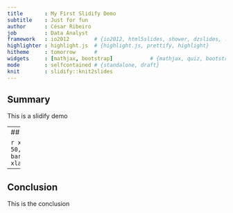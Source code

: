 ```yaml
---
title       : My First Slidify Demo
subtitle    : Just for fun
author      : César Ribeiro
job         : Data Analyst
framework   : io2012        # {io2012, html5slides, shower, dzslides, ...}
highlighter : highlight.js  # {highlight.js, prettify, highlight}
hitheme     : tomorrow      # 
widgets     : [mathjax, bootstrap]            # {mathjax, quiz, bootstrap}
mode        : selfcontained # {standalone, draft}
knit        : slidify::knit2slides
---
```


## Summary

This is a slidify demo

---
## Results

```r
x <- c(20, 50, 80, 120)
barplot(x, xlab="height")
```

---
## Conclusion
This is the conclusion





